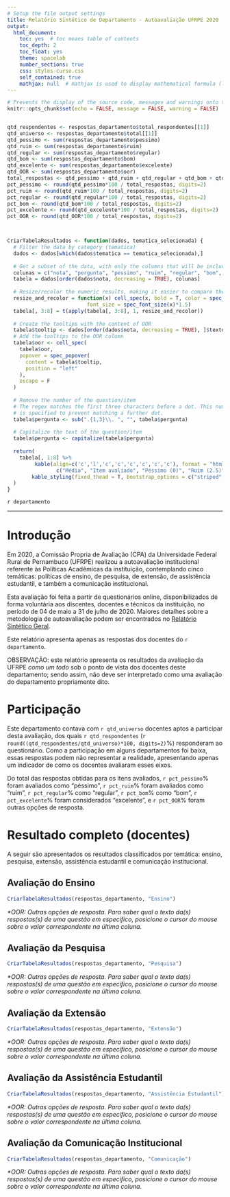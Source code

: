 ```yaml
---
# Setup the file output settings
title: Relatório Sintético de Departamento - Autoavaliação UFRPE 2020
output: 
  html_document:
    toc: yes  # toc means table of contents
    toc_depth: 2
    toc_float: yes
    theme: spacelab
    number_sections: true
    css: styles-curso.css
    self_contained: true
    mathjax: null  # mathjax is used to display mathematical formula (latex), which is not necessary here, thus null
---
```



```r
# Prevents the display of the source code, messages and warnings onto the HTML file
knitr::opts_chunk$set(echo = FALSE, message = FALSE, warning = FALSE)


qtd_respondentes <- respostas_departamento$total_respondentes[[1]]
qtd_universo <- respostas_departamento$total[[1]]
qtd_pessimo <- sum(respostas_departamento$pessimo)
qtd_ruim <- sum(respostas_departamento$ruim)
qtd_regular <- sum(respostas_departamento$regular)
qtd_bom <- sum(respostas_departamento$bom)
qtd_excelente <- sum(respostas_departamento$excelente)
qtd_OOR <- sum(respostas_departamento$oor)
total_respostas <- qtd_pessimo + qtd_ruim + qtd_regular + qtd_bom + qtd_excelente + qtd_OOR
pct_pessimo <- round(qtd_pessimo*100 / total_respostas, digits=2)
pct_ruim <- round(qtd_ruim*100 / total_respostas, digits=2)
pct_regular <- round(qtd_regular*100 / total_respostas, digits=2)
pct_bom <- round(qtd_bom*100 / total_respostas, digits=2)
pct_excelente <- round(qtd_excelente*100 / total_respostas, digits=2)
pct_OOR <- round(qtd_OOR*100 / total_respostas, digits=2)



CriarTabelaResultados <- function(dados, tematica_selecionada) {
  # Filter the data by category (tematica)
  dados <- dados[which(dados$tematica == tematica_selecionada),]
  
  # Get a subset of the data, with only the columns that will be included in the table
  colunas = c("nota", "pergunta", "pessimo", "ruim", "regular", "bom", "excelente", "oor")
  tabela = dados[order(dados$nota, decreasing = TRUE), colunas]
  
  # Resize/recolor the numeric results, making it easier to compare them
  resize_and_recolor = function(x) cell_spec(x, bold = T, color = spec_color(x, end = 0.9),
                          font_size = spec_font_size(x)*1.5) 
  tabela[, 3:8] = t(apply(tabela[, 3:8], 1, resize_and_recolor))
  
  # Create the tooltips with the content of OOR
  tabela$tooltip <- dados[order(dados$nota, decreasing = TRUE), ]$texto_oor
  # Add the tooltips to the OOR column
  tabela$oor <- cell_spec(
    tabela$oor,
    popover = spec_popover(
      content = tabela$tooltip,
      position = "left"
    ),
    escape = F
  )
  
  # Remove the number of the question/item
  # The regex matches the first three characters before a dot. This number 
  # is specified to prevent matching a further dot.
  tabela$pergunta <- sub(".{1,3}\\. ", "", tabela$pergunta)
  
  # Capitalize the text of the question/item
  tabela$pergunta <- capitalize(tabela$pergunta)
  
  return(
    tabela[, 1:8] %>%
         kable(align=c('c','l','c','c','c','c','c','c'), format = "html", escape = F, col.names = 
                c("Média", "Item avaliado", "Péssimo (0)", "Ruim (2.5)", "Regular (5)", "Bom (7.5)", "Excelente (10)", "OOR*")) %>%
        kable_styling(fixed_thead = T, bootstrap_options = c("striped", "hover", "condensed"))
  )
}


```

<div class = "titulo">
 `r departamento`
</div>

<script>
<!-- this script activitates the popover functionality used for the OOR tooltip (Outras Opções de Resposta) -->
$(document).ready(function(){
    $('[data-toggle="popover"]').popover(); 
});
</script>

---

# Introdução

Em 2020, a Comissão Propria de Avaliação (CPA) da Universidade Federal Rural de Pernambuco (UFRPE) realizou a autoavaliação institucional referente às Políticas Acadêmicas da instituição, contemplando cinco temáticas: políticas de ensino, de pesquisa, de extensão, de assistência estudantil, e também a comunicação institucional.

Esta avaliação foi feita a partir de questionários online, disponibilizados de forma voluntária aos discentes, docentes e técnicos da instituição, no período de 04 de maio a 31 de julho de 2020. Maiores detalhes sobre a metodologia de autoavaliação podem ser encontrados no  [Relatório Sintético Geral](https://jhcp.github.io/cpa2020/geral.html).

Este relatório apresenta apenas as respostas dos docentes do `r departamento`.

<div class = "warning">
OBSERVAÇÃO: este relatório apresenta os resultados da avaliação da UFRPE *como um todo* sob o ponto de vista dos docentes deste departamento; sendo assim, não deve ser interpretado como uma avaliação do departamento propriamente dito.
</div>

# Participação

Este departamento contava com `r qtd_universo` docentes aptos a participar desta avaliação, dos quais `r qtd_respondentes` (`r round((qtd_respondentes/qtd_universo)*100, digits=2)`%) responderam ao questionário. Como a participação em alguns departamentos foi baixa, essas respostas podem não representar a realidade, apresentando apenas um indicador de como os docentes avaliaram esses eixos.

Do total das respostas obtidas para os itens avaliados, 
`r pct_pessimo`% foram avaliados como "péssimo", 
`r pct_ruim`% foram avaliados como "ruim", 
`r pct_regular`% como "regular", 
`r pct_bom`% como "bom", 
`r pct_excelente`% foram considerados "excelente", 
e `r pct_OOR`% foram outras opções de resposta.




# Resultado completo (docentes)

A seguir são apresentados os resultados classificados por temática: ensino, pesquisa, extensão, assistência estudantil e comunicação institucional. 

## Avaliação do Ensino

```r
CriarTabelaResultados(respostas_departamento, "Ensino")
```

*\*OOR: Outras opções de resposta. Para saber qual o texto da(s) respostas(s) de uma questão em específico, posicione o cursor do mouse sobre o valor correspondente na última coluna.*

## Avaliação da Pesquisa

```r
CriarTabelaResultados(respostas_departamento, "Pesquisa")
```

*\*OOR: Outras opções de resposta. Para saber qual o texto da(s) respostas(s) de uma questão em específico, posicione o cursor do mouse sobre o valor correspondente na última coluna.*

## Avaliação da Extensão

```r
CriarTabelaResultados(respostas_departamento, "Extensão")
```

*\*OOR: Outras opções de resposta. Para saber qual o texto da(s) respostas(s) de uma questão em específico, posicione o cursor do mouse sobre o valor correspondente na última coluna.*

## Avaliação da Assistência Estudantil

```r
CriarTabelaResultados(respostas_departamento, "Assistência Estudantil")
```

*\*OOR: Outras opções de resposta. Para saber qual o texto da(s) respostas(s) de uma questão em específico, posicione o cursor do mouse sobre o valor correspondente na última coluna.*

## Avaliação da Comunicação Institucional

```r
CriarTabelaResultados(respostas_departamento, "Comunicação")
```

*\*OOR: Outras opções de resposta. Para saber qual o texto da(s) respostas(s) de uma questão em específico, posicione o cursor do mouse sobre o valor correspondente na última coluna.*

